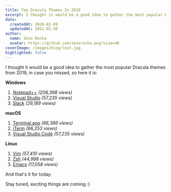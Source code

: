 ```yaml
---
title: Top Dracula Themes In 2019
excerpt: I thought it would be a good idea to gather the most popular Dracula themes from 2019, in case you missed, so here it is.
date:
  createdAt: 2020-01-09
  updatedAt: 2021-01-30
author:
  name: Zeno Rocha
  avatar: https://github.com/zenorocha.png?size=48
coverImage: /images/blog/lost.jpg
highlighted: false
---
```


I thought it would be a good idea to gather the most popular Dracula themes from 2019, in case you missed, so here it is:

**Windows**

1. [Notepad++](/notepad-plus-plus) _(208,398 views)_
2. [Visual Studio](/visual-studio) _(57,235 views)_
3. [Slack](/slack) _(29,189 views)_

**macOS**

1. [Terminal.app](/terminal) _(66,386 views)_
2. [iTerm](/iterm) _(66,253 views)_
3. [Visual Studio Code](/visual-studio-code) _(57,235 views)_

**Linux**

1. [Vim](/vim) _(57,410 views)_
2. [Zsh](/zsh) _(44,998 views)_
3. [Emacs](/emacs) _(17,058 views)_

And that's it for today.

Stay tuned, exciting things are coming :)
